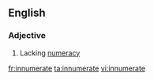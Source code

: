 ==English==

===Adjective===
{{en-adj}}

# Lacking [[numeracy]]

[[fr:innumerate]]
[[ta:innumerate]]
[[vi:innumerate]]